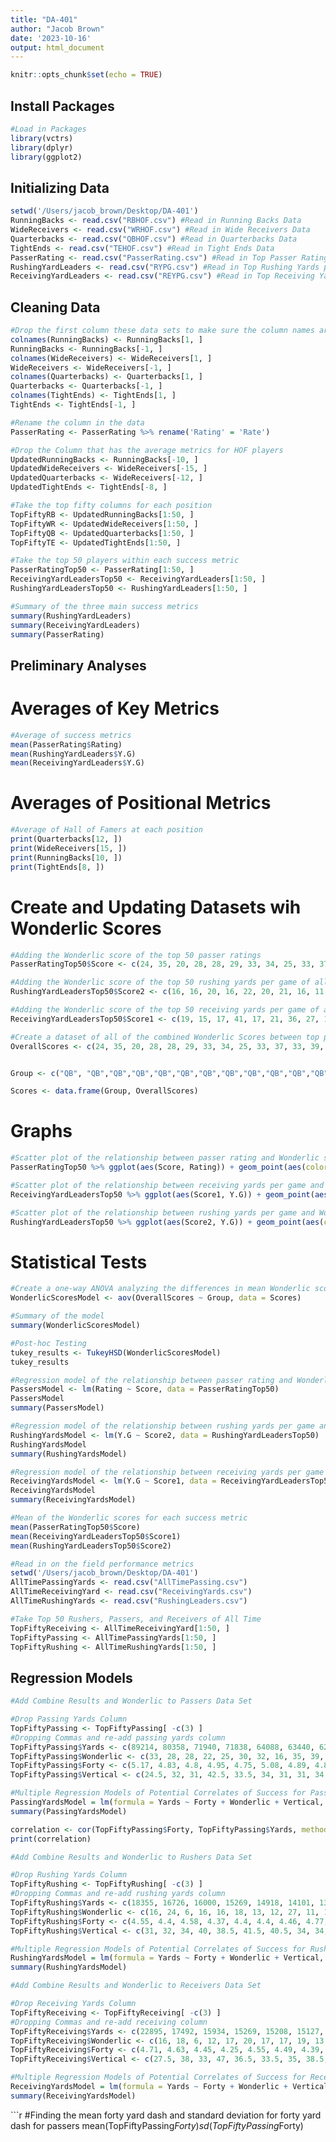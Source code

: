 ```yaml
---
title: "DA-401"
author: "Jacob Brown"
date: '2023-10-16'
output: html_document
---
```


```r
knitr::opts_chunk$set(echo = TRUE)
```

## Install Packages
```r
#Load in Packages
library(vctrs) 
library(dplyr)
library(ggplot2)
```

## Initializing Data
```r
setwd('/Users/jacob_brown/Desktop/DA-401')
RunningBacks <- read.csv("RBHOF.csv") #Read in Running Backs Data
WideReceivers <- read.csv("WRHOF.csv") #Read in Wide Receivers Data
Quarterbacks <- read.csv("QBHOF.csv") #Read in Quarterbacks Data
TightEnds <- read.csv("TEHOF.csv") #Read in Tight Ends Data
PasserRating <- read.csv("PasserRating.csv") #Read in Top Passer Ratings of All Time
RushingYardLeaders <- read.csv("RYPG.csv") #Read in Top Rushing Yards per Game of All Time
ReceivingYardLeaders <- read.csv("REYPG.csv") #Read in Top Receiving Yards per Game of All Time
```
## Cleaning Data
```r
#Drop the first column these data sets to make sure the column names are not included in the dataset 
colnames(RunningBacks) <- RunningBacks[1, ]
RunningBacks <- RunningBacks[-1, ]
colnames(WideReceivers) <- WideReceivers[1, ]
WideReceivers <- WideReceivers[-1, ]
colnames(Quarterbacks) <- Quarterbacks[1, ]
Quarterbacks <- Quarterbacks[-1, ]
colnames(TightEnds) <- TightEnds[1, ]
TightEnds <- TightEnds[-1, ]
```

```r
#Rename the column in the data
PasserRating <- PasserRating %>% rename('Rating' = 'Rate')
```

```r
#Drop the Column that has the average metrics for HOF players
UpdatedRunningBacks <- RunningBacks[-10, ] 
UpdatedWideReceivers <- WideReceivers[-15, ]
UpdatedQuarterbacks <- WideReceivers[-12, ]
UpdatedTightEnds <- TightEnds[-8, ]
```


```r
#Take the top fifty columns for each position
TopFiftyRB <- UpdatedRunningBacks[1:50, ]
TopFiftyWR <- UpdatedWideReceivers[1:50, ]
TopFiftyQB <- UpdatedQuarterbacks[1:50, ]
TopFiftyTE <- UpdatedTightEnds[1:50, ]
```

```r
#Take the top 50 players within each success metric
PasserRatingTop50 <- PasserRating[1:50, ]
ReceivingYardLeadersTop50 <- ReceivingYardLeaders[1:50, ]
RushingYardLeadersTop50 <- RushingYardLeaders[1:50, ]
```

```r
#Summary of the three main success metrics
summary(RushingYardLeaders)
summary(ReceivingYardLeaders)
summary(PasserRating)
```




## Preliminary Analyses

# Averages of Key Metrics
```r
#Average of success metrics
mean(PasserRating$Rating)
mean(RushingYardLeaders$Y.G)
mean(ReceivingYardLeaders$Y.G)
```
# Averages of Positional Metrics

```r
#Average of Hall of Famers at each position
print(Quarterbacks[12, ])
print(WideReceivers[15, ])
print(RunningBacks[10, ])
print(TightEnds[8, ])
```
# Create and Updating Datasets wih Wonderlic Scores

```r
#Adding the Wonderlic score of the top 50 passer ratings
PasserRatingTop50$Score <- c(24, 35, 20, 28, 28, 29, 33, 34, 25, 33, 37, 33, 39, 28, 13, 30, 29, 32, 36, 25, 37, 20, 21, 20, 34, 38, 20, 25, 37, 31, 33, 40, 38, 15, 26, 18, 29, 24, 27, 40, 25, 24, 16, 25, 28, 22, 24, 14, 14, 24)
```

```r
#Adding the Wonderlic score of the top 50 rushing yards per game of all time
RushingYardLeadersTop50$Score2 <- c(16, 16, 20, 16, 22, 20, 21, 16, 11, 20, 16, 14, 16, 25, 20, 15, 16, 20, 13, 12, 16, 32, 11, 16, 20, 7, 16, 10, 14, 16, 16, 21, 17, 16, 24, 21, 16, 16, 25, 18, 16, 16, 14, 16, 16, 12, 20, 28, 17, 30)
```

```r
#Adding the Wonderlic score of the top 50 receiving yards per game of all time
ReceivingYardLeadersTop50$Score1 <- c(19, 15, 17, 41, 17, 21, 36, 27, 18, 11, 24, 19, 25, 16, 17, 17, 21, 19, 17, 23, 6, 32, 16, 17, 22, 12, 13, 12, 17, 17, 17, 20, 34, 27, 17, 13, 15, 17, 15, 24, 20, 25, 17, 10, 20, 18, 21, 17, 26, 17)
```

```r
#Create a dataset of all of the combined Wonderlic Scores between top passers, receivers, and rushers all time
OverallScores <- c(24, 35, 20, 28, 28, 29, 33, 34, 25, 33, 37, 33, 39, 28, 13, 30, 29, 32, 36, 25,37, 20, 21, 20, 34, 38, 20, 25, 37, 31, 33, 40, 38, 15, 26, 18, 29, 24, 27, 40, 25, 24, 16, 25, 28, 22, 24, 14, 14, 24, 19, 15, 17, 41, 17, 21, 36, 27, 18, 11, 24, 19, 25, 16, 17, 17, 21, 19, 17, 23, 6, 32, 16, 17, 22, 12, 13, 12, 17, 17, 17, 20, 34, 27, 17, 13, 15, 17, 15, 24, 20, 25, 17, 10, 20, 18, 21, 17, 26, 17, 16, 16, 20, 16, 22, 20, 21, 16, 11, 20, 16, 14, 16, 25, 20, 15, 16, 20, 13, 12, 16, 32, 11, 16, 20, 7, 16, 10, 14, 16, 16, 21, 17, 16, 24, 21, 16, 16, 25, 18, 16, 16, 14, 16, 16, 12, 20, 28, 17, 30)


Group <- c("QB", "QB","QB","QB","QB","QB","QB","QB","QB","QB","QB","QB","QB","QB","QB","QB","QB","QB","QB","QB", "QB","QB","QB","QB", "QB", "QB","QB","QB","QB","QB","QB","QB","QB","QB","QB","QB","QB","QB","QB","QB","QB","QB","QB","QB","QB","QB","QB","QB", "QB", "QB", "WR","WR", "WR","WR","WR", "WR", "WR", "WR", "WR","WR", "WR","WR", "WR","WR","WR", "WR", "WR", "WR", "WR","WR", "WR","WR", "WR","WR","WR", "WR", "WR", "WR", "WR","WR", "WR","WR", "WR","WR","WR", "WR", "WR", "WR", "WR","WR", "WR","WR", "WR","WR","WR", "WR", "WR", "WR", "WR", "RB", "RB","RB","RB","RB","RB","RB","RB","RB","RB","RB", "RB","RB","RB","RB","RB","RB","RB","RB","RB","RB", "RB","RB","RB","RB","RB","RB","RB","RB","RB","RB", "RB","RB","RB","RB","RB","RB","RB","RB","RB","RB", "RB","RB","RB","RB","RB","RB","RB","RB","RB","RB")

Scores <- data.frame(Group, OverallScores)
```

# Graphs

```r
#Scatter plot of the relationship between passer rating and Wonderlic score
PasserRatingTop50 %>% ggplot(aes(Score, Rating)) + geom_point(aes(color = Score)) +labs(x = "Wonderlic Score", y = "Passer Rating", Title = "Passer Rating vs. Wonderlic Score") + geom_smooth(method=lm, level = 0.95) + theme(panel.background = element_rect(fill = 'yellow'))
```

```r
#Scatter plot of the relationship between receiving yards per game and Wonderlic score
ReceivingYardLeadersTop50 %>% ggplot(aes(Score1, Y.G)) + geom_point(aes(color = Score1)) +labs(x = "Wonderlic Score", y = "Receiving Yards Per Game", title = "Receiving Yards Per Game vs. Wonderlic Score") + geom_smooth(method=lm, level = 0.95, color = "black") + theme(panel.background = element_rect(fill = 'orange'))
```
```r
#Scatter plot of the relationship between rushing yards per game and Wonderlic score
RushingYardLeadersTop50 %>% ggplot(aes(Score2, Y.G)) + geom_point(aes(color = Score2)) +labs(x = "Wonderlic Score", y = "Rushing Yards Per Game", title = "Rushing Yards Per Game vs. Wonderlic Score") + geom_smooth(method=lm, level = 0.95, color = "black") + theme(panel.background = element_rect(fill = 'lightgreen'))
```

# Statistical Tests

```r
#Create a one-way ANOVA analyzing the differences in mean Wonderlic scores between groups
WonderlicScoresModel <- aov(OverallScores ~ Group, data = Scores)
```

```r
#Summary of the model
summary(WonderlicScoresModel)
```

```r
#Post-hoc Testing
tukey_results <- TukeyHSD(WonderlicScoresModel)
tukey_results
```






```r
#Regression model of the relationship between passer rating and Wonderlic score
PassersModel <- lm(Rating ~ Score, data = PasserRatingTop50)
PassersModel
summary(PassersModel)
```

```r
#Regression model of the relationship between rushing yards per game and Wonderlic score
RushingYardsModel <- lm(Y.G ~ Score2, data = RushingYardLeadersTop50)
RushingYardsModel
summary(RushingYardsModel)
```

```r
#Regression model of the relationship between receiving yards per game and Wonderlic score
ReceivingYardsModel <- lm(Y.G ~ Score1, data = ReceivingYardLeadersTop50)
ReceivingYardsModel
summary(ReceivingYardsModel)
```

```r
#Mean of the Wonderlic scores for each success metric
mean(PasserRatingTop50$Score)
mean(ReceivingYardLeadersTop50$Score1)
mean(RushingYardLeadersTop50$Score2)
```

```r
#Read in on the field performance metrics
setwd('/Users/jacob_brown/Desktop/DA-401')
AllTimePassingYards <- read.csv("AllTimePassing.csv")
AllTimeReceivingYard <- read.csv("ReceivingYards.csv")
AllTimeRushingYards <- read.csv("RushingLeaders.csv")
```

```r
#Take Top 50 Rushers, Passers, and Receivers of All Time
TopFiftyReceiving <- AllTimeReceivingYard[1:50, ]
TopFiftyPassing <- AllTimePassingYards[1:50, ]
TopFiftyRushing <- AllTimeRushingYards[1:50, ]
```

## Regression Models
```r
#Add Combine Results and Wonderlic to Passers Data Set

#Drop Passing Yards Column
TopFiftyPassing <- TopFiftyPassing[ -c(3) ]
#Dropping Commas and re-add passing yards column
TopFiftyPassing$Yards <- c(89214, 80358, 71940, 71838, 64088, 63440, 62792, 61361, 59055, 57023, 53990, 51475, 49325, 47003, 46247, 46233, 44611, 43040, 42320, 42082, 40922, 40551, 40239, 39197, 38511, 38147, 37920, 37276, 36822, 36638, 35650, 35467, 35133, 34990, 34837, 34665, 34393, 34241, 34183, 33503, 33462, 33124, 33070, 32942, 32838, 32382, 32344, 32224, 32072, 31548)
TopFiftyPassing$Wonderlic <- c(33, 28, 28, 22, 25, 30, 32, 16, 35, 39, 38, 29, 24, 24, 17, 36, 24, 27, 28, 30, 6, 24, 33, 29, 24, 18, 14, 20, 29, 40, 15, 26, 48, 24, 24, 34, 24, 37, 24, 10, 33, 24, 29, 24, 21, 29, 24, 22, 24, 24)
TopFiftyPassing$Forty <- c(5.17, 4.83, 4.8, 4.95, 4.75, 5.08, 4.89, 4.89, 4.71, 4.92, 4.81, 4.51, 4.44, 4.67, 4.65, 4.75, 4.7, 4.78, 4.84, 4.55, 4.78, 4.7, 4.87, 4.93, 4.82, 4.78, 4.6, 4.64, 4.69, 4.93, 4.7, 4.71, 4.77, 4.87, 4.78, 4.67, 4.65, 4.78, 5.01, 4.58, 4.44, 4.55, 4.78, 4.6, 4.78, 4.59, 5.1, 4.88, 4.56, 4.8)
TopFiftyPassing$Vertical <- c(24.5, 32, 31, 42.5, 33.5, 34, 31, 31, 34.5, 24, 30.5, 28.5, 39, 24, 33, 36, 32.5, 31, 28.5, 34, 31.5, 27.5, 35, 28.5, 29.5, 40.5, 33, 33, 34.5, 33, 32, 31, 32, 30.5, 21, 31, 37, 39.5, 30, 31, 28, 40.5, 25, 30, 27.5, 35, 24, 31, 30.5, 31 )
```

```r
#Multiple Regression Models of Potential Correlates of Success for Passers
PassingYardsModel = lm(formula = Yards ~ Forty + Wonderlic + Vertical, data = TopFiftyPassing)
summary(PassingYardsModel)
```

```r
correlation <- cor(TopFiftyPassing$Forty, TopFiftyPassing$Yards, method= 'pearson')
print(correlation)
```
```r
#Add Combine Results and Wonderlic to Rushers Data Set

#Drop Rushing Yards Column 
TopFiftyRushing <- TopFiftyRushing[ -c(3) ]
#Dropping Commas and re-add rushing yards column
TopFiftyRushing$Yards <- c(18355, 16726, 16000, 15269, 14918, 14101, 13684, 13662, 13259, 12739, 12312, 12279, 12246, 12243, 12120, 12074, 11695, 11438, 11352, 11241, 11236, 11102, 10967, 10643, 10607, 10591, 10449, 10441, 10413, 10273, 10009, 9923, 9796, 9723, 9651, 9453, 9407, 9205, 8936, 8614, 8597, 8522, 8474, 8261, 8225, 8189, 8188, 8172, 8167, 8111)
TopFiftyRushing$Wonderlic <- c(16, 24, 6, 16, 16, 18, 13, 12, 27, 11, 16, 16, 14, 16, 18, 22, 7, 28, 16, 16, 6, 11, 13, 16, 20, 14, 16, 14, 14, 16, 30, 20, 18, 16, 10, 18, 20, 15, 15, 16, 20, 32, 12, 16, 19, 17, 16, 23, 25, 16)
TopFiftyRushing$Forty <- c(4.55, 4.4, 4.58, 4.37, 4.4, 4.4, 4.46, 4.77, 4.41, 4.3, 4.5, 4.35, 4.38, 4.59, 4.8, 4.47, 4.29, 4.45, 4.43, 4.41, 4.7, 4.45, 4.38, 4.71, 4.58, 4.45, 4.56, 4.65, 4.46, 4.65, 4.56, 4.26, 4.46, 4.65, 4.24, 4.58, 4.5, 4.44, 4.54, 4.65, 4.39, 4.47, 4.28, 4.65, 4.35, 4.65, 4.62, 4.73, 4.39, 4.53)
TopFiftyRushing$Vertical <- c(31, 32, 34, 40, 38.5, 41.5, 40.5, 34, 34, 39.5, 34, 33.5, 36, 37, 34, 33, 32, 37.5, 34, 37, 34, 29, 36.5, 34.5, 32, 39.5, 35.5, 34, 35.5, 36, 37, 39, 33, 34, 35, 32, 37, 38.5, 37, 33, 34, 32.5, 41, 34, 40.5, 38.5, 36.5, 33, 36, 31.5)
```

```r
#Multiple Regression Models of Potential Correlates of Success for Rushers
RushingYardsModel = lm(formula = Yards ~ Forty + Wonderlic + Vertical, data = TopFiftyRushing)
summary(RushingYardsModel)
```

```r
#Add Combine Results and Wonderlic to Receivers Data Set

#Drop Receiving Yards Column 
TopFiftyReceiving <- TopFiftyReceiving[ -c(3) ]
#Dropping Commas and re-add receiving column
TopFiftyReceiving$Yards <- c(22895, 17492, 15934, 15269, 15208, 15127, 14934, 14731, 14580, 14345, 14185, 14004, 13899, 13779, 13777, 13640, 13382, 13198, 13089, 13046, 12785, 12721, 12351, 12291, 12287, 12146, 12083, 12061, 11904, 11862, 11841, 11834, 11619, 11438, 11389, 11373, 11263, 11059, 10950, 10932, 10927, 10863, 10856, 10716, 10571, 10514, 10372, 10283, 10266, 10205)
TopFiftyReceiving$Wonderlic <- c(16, 18, 6, 12, 17, 20, 17, 17, 19, 13, 23, 17, 28, 20, 15, 11, 17, 20, 19, 17, 17, 21, 17, 9, 24, 17, 20, 17, 10, 24, 20, 17, 41, 17, 20, 18, 30, 17, 20, 25, 22, 17, 16, 20, 11, 10, 17, 19, 17, 7)
TopFiftyReceiving$Forty <- c(4.71, 4.63, 4.45, 4.25, 4.55, 4.49, 4.39, 4.39, 4.38, 4.45, 4.41, 4.4, 4.63, 4.71, 4.35, 4.39, 4.38, 4.4, 4.7, 4.65, 4.43, 4.5, 4.52, 4.47, 4.42, 4.38, 4.55, 4.55, 4.52, 4.57, 4.5, 4.48, 4.35, 4.53, 4.52, 4.56, 4.35, 4.57, 4.18, 4.53, 4.61, 4.45, 4.37, 4.53, 4.41, 4.62, 4.3, 4.31, 4.48, 4.47)
TopFiftyReceiving$Vertical <- c(27.5, 38, 33, 47, 36.5, 33.5, 35, 38.5, 35, 36, 39, 35, 36, 33.5, 35, 38.5, 37, 35, 38, 31, 37, 35, 37, 33.5, 36, 35, 30.5, 32, 36, 39.5, 35, 42.5, 33, 35, 36.5, 34.5, 33, 40, 37, 35, 41, 35, 38.5, 31.5, 34.5, 35, 42, 35, 35, 31.5)
```

```r
#Multiple Regression Models of Potential Correlates of Success for Receivers
ReceivingYardsModel = lm(formula = Yards ~ Forty + Wonderlic + Vertical, data = TopFiftyReceiving)
summary(ReceivingYardsModel)
```

```r
#Finding the mean forty yard dash and standard deviation for forty yard dash for passers
mean(TopFiftyPassing$Forty)
sd(TopFiftyPassing$Forty)
